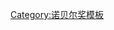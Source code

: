 {{Navbox 
| name       = 2016年诺贝尔奖获得者
| title      = 2016年[[诺贝尔奖]]获得者
| bodyclass = hlist
| titlestyle = background:#d3d3d3;
| belowstyle = background: transparent; border-top: 1px solid #d3d3d3;
| list1      = '''[[诺贝尔物理学奖|物理学奖]]'''：[[戴维·索利斯]]、[[邓肯·霍尔丹]]、[[约翰·科斯特利茨]]
|list2='''[[诺贝尔化学奖|化学奖]]'''：[[讓-皮埃爾·索瓦日]]、[[弗雷澤·斯托達特]]、[[伯納德·費林加]]
|list3='''[[诺贝尔生理学或医学奖|生理学或医学奖]]'''：[[大隅良典]]
|list4='''[[诺贝尔文学奖|文学奖]]'''：[[鲍勃·迪伦|-{zh-cn:鲍勃·迪伦; zh-hk:卜·戴倫; zh-tw:巴布·狄倫}-]]
|list5='''[[诺贝尔和平奖|和平奖]]'''：[[胡安·曼努埃尔·桑托斯]]
|list6='''[[诺贝尔经济学奖|经济学奖]]'''<sup>[[诺贝尔经济学奖#與諾貝爾獎的關係|註]]</sup>：[[奥利弗·哈特]]、[[本特·霍尔姆斯特伦]]
|below={{歷年諾貝爾獎獲得者導航}}
}}<noinclude>[[Category:诺贝尔奖模板]]
</noinclude>
